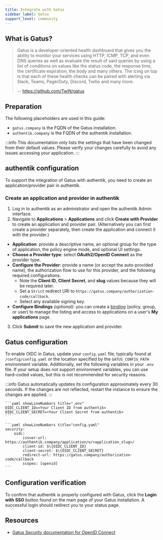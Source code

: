 ```yaml
---
title: Integrate with Gatus
sidebar_label: Gatus
support_level: community
---
```


## What is Gatus?

> Gatus is a developer-oriented health dashboard that gives you the ability to monitor your services using HTTP, ICMP, TCP, and even DNS queries as well as evaluate the result of said queries by using a list of conditions on values like the status code, the response time, the certificate expiration, the body and many others. The icing on top is that each of these health checks can be paired with alerting via Slack, Teams, PagerDuty, Discord, Twilio and many more.
>
> -- https://github.com/TwiN/gatus

## Preparation

The following placeholders are used in this guide:

- `gatus.company` is the FQDN of the Gatus installation.
- `authentik.company` is the FQDN of the authentik installation.

:::info
This documentation only lists the settings that have been changed from their default values. Please verify your changes carefully to avoid any issues accessing your application.
:::

## authentik configuration

To support the integration of Gatus with authentik, you need to create an application/provider pair in authentik.

### Create an application and provider in authentik

1. Log in to authentik as an administrator and open the authentik Admin interface.
2. Navigate to **Applications** > **Applications** and click **Create with Provider** to create an application and provider pair. (Alternatively you can first create a provider separately, then create the application and connect it with the provider.)

- **Application**: provide a descriptive name, an optional group for the type of application, the policy engine mode, and optional UI settings.
- **Choose a Provider type**: select **OAuth2/OpenID Connect** as the provider type.
- **Configure the Provider**: provide a name (or accept the auto-provided name), the authorization flow to use for this provider, and the following required configurations.
    - Note the **Client ID**, **Client Secret**, and **slug** values because they will be required later.
    - Set a `Strict` redirect URI to `https://gatus.company/authorization-code/callback`.
    - Select any available signing key.
- **Configure Bindings** _(optional)_: you can create a [binding](/docs/add-secure-apps/flows-stages/bindings/) (policy, group, or user) to manage the listing and access to applications on a user's **My applications** page.

3. Click **Submit** to save the new application and provider.

## Gatus configuration

To enable OIDC in Gatus, update your `config.yaml` file, typically found at `/config/config.yaml` or the location specified by the `GATUS_CONFIG_PATH` environment variable. Additionally, set the following variables in your `.env` file. If your setup does not support environment variables, you can use hard-coded values, but this is not recommended for security reasons.

:::info
Gatus automatically updates its configuration approximately every 30 seconds. If the changes are not reflected, restart the instance to ensure the changes are applied.
:::

    ```yaml showLineNumbers title=".env"
    OIDC_CLIENT_ID=<Your Client ID from authentik>
    OIDC_CLIENT_SECRET=<Your Client Secret from authentik>
    ```

    ```yaml showLineNumbers title="config.yaml"
    security:
        oidc:
            issuer-url: https://authentik.company/application/o/<application_slug>/
            client-id: $\{OIDC_CLIENT_ID}
            client-secret: $\{OIDC_CLIENT_SECRET}
            redirect-url: https://gatus.company/authorization-code/callback
            scopes: [openid]
    ```

## Configuration verification

To confirm that authentik is properly configured with Gatus, click the **Login with SSO** button found on the main page of your Gatus installation. A successful login should redirect you to your status page.

## Resources

- [Gatus Security documentation for OpenID Connect](https://github.com/TwiN/gatus?tab=readme-ov-file#oidc)
